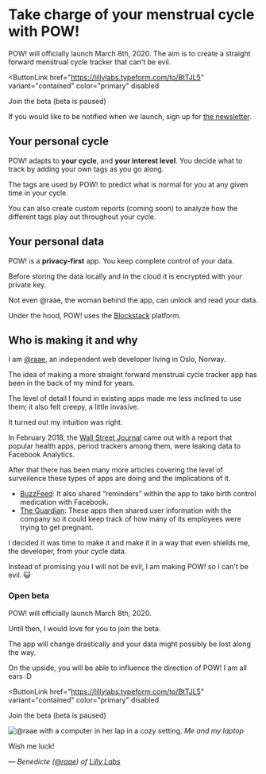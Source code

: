 # Take charge of your menstrual cycle with <Logo>POW!</Logo>

POW! will officially launch March 8th, 2020. The aim is to
create a straight forward menstrual cycle tracker that can't
be evil.

<ButtonLink
  href="https://lillylabs.typeform.com/to/BtTJL5"
  variant="contained"
  color="primary"
  disabled
>
  Join the beta (beta is paused)
</ButtonLink>

If you would like to be notified when we launch,
sign up for [the newsletter](https://lillylabs.ck.page/a5f42d2b44).

## Your personal cycle

POW! adapts to **your cycle**, and **your interest level**.
You decide what to track by adding your own tags as you go
along.

The tags are used by POW! to predict what is normal for you
at any given time in your cycle.

You can also create custom reports (coming soon) to analyze
how the different tags play out throughout your cycle.

## Your personal data

POW! is a **privacy-first** app. You keep complete control
of your data.

Before storing the data locally and in the cloud it is
encrypted with your private key.

Not even @raae, the woman behind the app, can unlock and
read your data.

Under the hood, POW! uses the [Blockstack](/#blockstack)
platform.

## Who is making it and why

I am [@raae](https://raae.codes), an independent web
developer living in Oslo, Norway.

The idea of making a more straight forward menstrual cycle
tracker app has been in the back of my mind for years.

The level of detail I found in existing apps made me less
inclined to use them; it also felt creepy, a little
invasive.

It turned out my intuition was right.

In February 2018, the
[Wall Street Journal](https://www.wsj.com/articles/you-give-apps-sensitive-personal-information-then-they-tell-facebook-11550851636)
came out with a report that popular health apps, period
trackers among them, were leaking data to Facebook
Analytics.

After that there has been many more articles covering the
level of surveilence these types of apps are doing and the
implications of it.

- [BuzzFeed](https://www.buzzfeednews.com/article/meghara/period-tracker-apps-facebook-maya-mia-fem):
  It also shared “reminders” within the app to take birth
  control medication with Facebook.
- [The Guardian](https://www.theguardian.com/world/commentisfree/2019/sep/14/your-period-tracking-app-could-be-sharing-intimate-details-with-all-of-facebook):
  These apps then shared user information with the company
  so it could keep track of how many of its employees were
  trying to get pregnant.

I decided it was time to make it and make it in a way that
even shields me, the developer, from your cycle data.

Instead of promising you I will not be evil, I am making
POW! so I can't be evil. 😺

### Open beta

POW! will officially launch March 8th, 2020.

Until then, I would love for you to join the beta.

The app will change drastically and your data might possibly
be lost along the way.

On the upside, you will be able to influence the direction
of POW! I am all ears :D

<ButtonLink
  href="https://lillylabs.typeform.com/to/BtTJL5"
  variant="contained"
  color="primary"
  disabled
>
  Join the beta (beta is paused)
</ButtonLink>

![@raae with a computer in her lap in a cozy setting.](/raae.jpg "Me: @raae")
_Me and my laptop_

Wish me luck!

<cite>

  — Benedicte ([@raae](https://twitter.com/raae)) of [Lilly Labs](https://lillylabs.no)

</cite>
